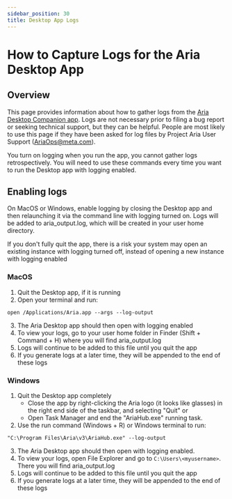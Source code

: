 ```yaml
---
sidebar_position: 30
title: Desktop App Logs
---
```

# How to Capture Logs for the Aria Desktop App


## Overview

This page provides information about how to gather logs from the [Aria Desktop Companion app](/docs/ARK/desktop_companion_app). Logs are not necessary prior to filing a bug report or seeking technical support, but they can be helpful. People are most likely to use this page if they have been asked for log files by Project Aria User Support ([AriaOps@meta.com](mailto:AriaOps@meta.com)).

You turn on logging when you run the app, you cannot gather logs retrospectively. You will need to use these commands every time you want to run the Desktop app with logging enabled.

## **Enabling logs**

On MacOS or Windows, enable logging by closing the Desktop app and then relaunching it via the command line with logging turned on. Logs will be added to aria_output.log, which will be created in your user home directory.

If you don't fully quit the app, there is a risk your system may open an existing instance with logging turned off, instead of opening a new instance with logging enabled

### MacOS

1. Quit the Desktop app, if it is running
2. Open your terminal and run:

`open /Applications/Aria.app --args --log-output`

3. The Aria Desktop app should then open with logging enabled
4. To view your logs, go to your user home folder in Finder (Shift + Command + H) where you will find  aria_output.log
5. Logs will continue to be added to this file until you quit the app
6. If you generate logs at a later time, they will be appended to the end of these logs

### Windows

1. Quit the Desktop app completely
   * Close the app by right-clicking the Aria logo (it looks like glasses) in the right end side of the taskbar, and selecting "Quit" or
   * Open Task Manager and end the "AriaHub.exe" running task.
2. Use the run command (Windows + R) or Windows terminal to run:

`"C:\Program Files\Aria\v3\AriaHub.exe" --log-output`

3. The Aria Desktop app should then open with logging enabled.
4. To view your logs, open File Explorer and go to `C:\Users\<myusername>`. There you will find aria_output.log
5. Logs will continue to be added to this file until you quit the app
6. If you generate logs at a later time, they will be appended to the end of these logs
